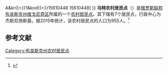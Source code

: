 {{Infobox Settlement
| official_name = 乌特农村居民点
| native_name = Утынское сельское поселение
| settlement_type = [[农村居民点|农村居民点]]
| subdivision_type = [[国家|国家]]
| subdivision_type1 = [[州_(俄罗斯)|州]]
| subdivision_type2 = [[区_(苏联)|区]]
| subdivision_name = {{RUS}}
| subdivision_name1 = [[布良斯克州|布良斯克州]]
| subdivision_name2 = [[维戈尼奇区|维戈尼奇区]]
| seat_type = 行政中心
| seat = 杰斯尼扬斯基
| population_as_of=2015
| population_footnotes = <ref name=stat />
| population_total = 955
| coordinates_display = inline,title
| latd =  | latm =  | lats =  | latNS = N
| longd =  | longm =  | longs =  | longEW = E
| timezone = [[莫斯科时间|MSK]]
| utc_offset = +3
| blank_name = [[俄罗斯市政土地区划代码|OKTMO编码]]
| blank_info = [http://classif.spb.ru/classificators/view/tma.php?st{{=}}A&kr{{=}}1&kod{{=}}15610448 15610448]
}}
'''乌特农村居民点'''（{{lang-ru|Утынское сельское поселение}}）是[[俄罗斯联邦|俄罗斯联邦]][[布良斯克州|布良斯克州]][[维戈尼奇区|维戈尼奇区]]所属的一个[[农村居民点|农村居民点]]。其下辖有7个居民点，行政中心为杰斯尼扬斯基。据2015年统计，该农村居民点的人口为955人。<ref name=stat>{{cite web |url=http://www.gks.ru/free_doc/doc_2015/bul_dr/mun_obr2015.rar |title=Численность населения Российской Федерации по муниципальным образованиям на 1 января 2015 года |accessdate=2015-08-06 |archiveurl=https://www.webcitation.org/6aaNzOlFO?url=http://www.gks.ru/free_doc/doc_2015/bul_dr/mun_obr2015.rar |archivedate=2015-08-06 |language=ru |deadurl=yes }}</ref>

== 参考文献 ==
{{reflist}}

{{Russia-stub}}

[[Category:布良斯克州农村居民点|Category:布良斯克州农村居民点]]